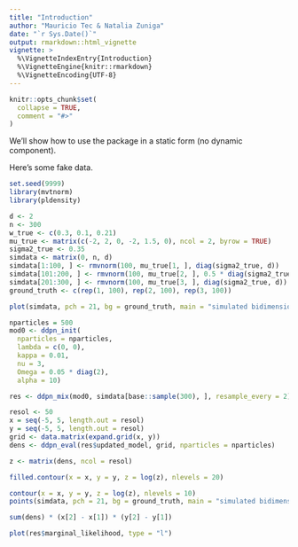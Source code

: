 ```yaml
---
title: "Introduction"
author: "Mauricio Tec & Natalia Zuniga"
date: "`r Sys.Date()`"
output: rmarkdown::html_vignette
vignette: >
  %\VignetteIndexEntry{Introduction}
  %\VignetteEngine{knitr::rmarkdown}
  %\VignetteEncoding{UTF-8}
---
```


```r
knitr::opts_chunk$set(
  collapse = TRUE,
  comment = "#>"
)
```

We'll show how to use the package in a static form (no dynamic component).

Here's some fake data.

```r
set.seed(9999)
library(mvtnorm)
library(pldensity)
```

```r
d <- 2
n <- 300
w_true <- c(0.3, 0.1, 0.21)
mu_true <- matrix(c(-2, 2, 0, -2, 1.5, 0), ncol = 2, byrow = TRUE)
sigma2_true <- 0.35
simdata <- matrix(0, n, d)
simdata[1:100, ] <- rmvnorm(100, mu_true[1, ], diag(sigma2_true, d))
simdata[101:200, ] <- rmvnorm(100, mu_true[2, ], 0.5 * diag(sigma2_true, d))
simdata[201:300, ] <- rmvnorm(100, mu_true[3, ], diag(sigma2_true, d))
ground_truth <- c(rep(1, 100), rep(2, 100), rep(3, 100))
```

```r
plot(simdata, pch = 21, bg = ground_truth, main = "simulated bidimensional data")
```


```r
nparticles = 500
mod0 <- ddpn_init(
  nparticles = nparticles, 
  lambda = c(0, 0), 
  kappa = 0.01,
  nu = 3,
  Omega = 0.05 * diag(2),
  alpha = 10)
```


```r
res <- ddpn_mix(mod0, simdata[base::sample(300), ], resample_every = 2)
```

```r
resol <- 50
x = seq(-5, 5, length.out = resol)
y = seq(-5, 5, length.out = resol)
grid <- data.matrix(expand.grid(x, y))
dens <- ddpn_eval(res$updated_model, grid, nparticles = nparticles)
```

```r
z <- matrix(dens, ncol = resol)
```

```r
filled.contour(x = x, y = y, z = log(z), nlevels = 20)
```

```r
contour(x = x, y = y, z = log(z), nlevels = 10)
points(simdata, pch = 21, bg = ground_truth, main = "simulated bidimensional data")
```

```r
sum(dens) * (x[2] - x[1]) * (y[2] - y[1])
```

```r
plot(res$marginal_likelihood, type = "l")
```

